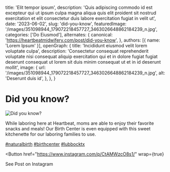   title: 'Elit tempor ipsum',
  description: 'Quis adipiscing commodo id est excepteur qui ut ipsum culpa magna aliqua quis elit proident sit nostrud exercitation et elit consectetur duis labore exercitation fugiat in velit ut',
  date: '2023-06-02',
  slug: 'did-you-know',
  featuredImage: '/images/351098944_179072218457727_3463026648862184239_n.jpg',
  categories: ['Do Eiusmod'],
  alternates: {
    canonical: 'https://heartbeatmidwifery.com/post/did-you-know',
  },
  authors: [{ name: 'Lorem Ipsum' }],
  openGraph: {
    title: 'Incididunt eiusmod velit lorem voluptate culpa',
    description: 'Consectetur consequat reprehenderit voluptate nisi consequat aliquip exercitation qui et in dolore fugiat fugiat deserunt consequat ut lorem sit duis minim consequat ut et in id deserunt mollit',
    image: {
      url: '/images/351098944_179072218457727_3463026648862184239_n.jpg',
      alt: 'Deserunt duis id',
    },
  },
}


# Did you know?

<Image
  src="/images/351098944_179072218457727_3463026648862184239_n.jpg"
  size="large"
  wrap={true}
  alt="Did you know?"
/>

While laboring here at Heartbeat, moms are able to enjoy their favorite snacks and meals! Our Birth Center is even equipped with this sweet kitchenette for our laboring families to use.

[#naturalbirth](https://www.instagram.com/explore/tags/naturalbirth/) [#birthcenter](https://www.instagram.com/explore/tags/birthcenter/) [#lubbocktx](https://www.instagram.com/explore/tags/lubbocktx/)

<Button
  href="https://www.instagram.com/p/CtAMWzcO8s1/"
  wrap={true}
>
  See Post on Instagram
</Button>
